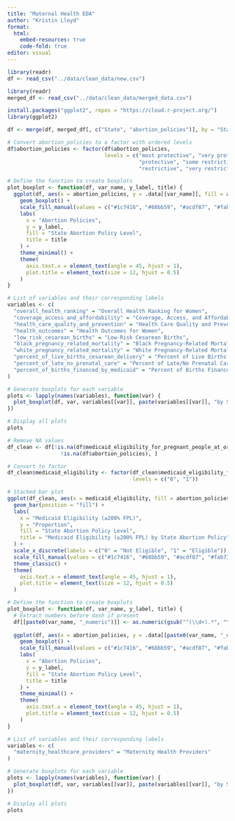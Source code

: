 ```yaml
---
title: "Maternal Health EDA"
author: "Kristin Lloyd"
format: 
  html:
    embed-resources: true
    code-fold: true
editor: visual
---
```


```r

library(readr)
df <- read_csv("../data/clean_data/new.csv")

```

```r

library(readr)
merged_df <- read_csv("../data/clean_data/merged_data.csv")

```

```r

install.packages("ggplot2", repos = "https://cloud.r-project.org/")
library(ggplot2)

df <- merge(df, merged_df[, c("State", "abortion_policies")], by = "State", all.x = TRUE)

# Convert abortion_policies to a factor with ordered levels
df$abortion_policies <- factor(df$abortion_policies, 
                               levels = c("most protective", "very protective", 
                                          "protective", "some restrictions/protections", 
                                          "restrictive", "very restrictive", "most restrictive"))
```

```r

# Define the function to create boxplots
plot_boxplot <- function(df, var_name, y_label, title) {
  ggplot(df, aes(x = abortion_policies, y = .data[[var_name]], fill = abortion_policies)) +
    geom_boxplot() +
    scale_fill_manual(values = c("#1c7416", "#68bb59", "#acdf87", "#fab733", "#ff6242", "#ff0000", "#c61a09")) +
    labs(
      x = "Abortion Policies", 
      y = y_label, 
      fill = "State Abortion Policy Level",
      title = title
    ) +
    theme_minimal() +
    theme(
      axis.text.x = element_text(angle = 45, hjust = 1),
      plot.title = element_text(size = 12, hjust = 0.5)
    )
}

# List of variables and their corresponding labels
variables <- c(
  "overall_health_ranking" = "Overall Health Ranking for Women",
  "coverage_access_and_affordability" = "Coverage, Access, and Affordability for Women",
  "health_care_quality_and_prevention" = "Health Care Quality and Prevention for Women",
  "health_outcomes" = "Health Outcomes for Women",
  "low_risk_cesarean_births" = "Low-Risk Cesarean Births",
  "black_pregnancy_related_mortality" = "Black Pregnancy-Related Mortality",
  "white_pregnancy_related_mortality" = "White Pregnancy-Related Mortality",
  "percent_of_live_births_cesarean_delivery" = "Percent of Live Births (Cesarean Delivery)",
  "percent_of_late_no_prenatal_care" = "Percent of Late/No Prenatal Care",
  "percent_of_births_financed_by_medicaid" = "Percent of Births Financed by Medicaid"
)

# Generate boxplots for each variable
plots <- lapply(names(variables), function(var) {
  plot_boxplot(df, var, variables[[var]], paste(variables[[var]], "by State Abortion Policy"))
})

# Display all plots
plots

```

```r
# Remove NA values
df_clean <- df[!is.na(df$medicaid_eligibility_for_pregnant_people_at_or_above_twohundredpercent_federal_poverty_level) & 
                 !is.na(df$abortion_policies), ]

# Convert to factor
df_clean$medicaid_eligibility <- factor(df_clean$medicaid_eligibility_for_pregnant_people_at_or_above_twohundredpercent_federal_poverty_level, 
                                        levels = c("0", "1"))

# Stacked bar plot
ggplot(df_clean, aes(x = medicaid_eligibility, fill = abortion_policies)) +
  geom_bar(position = "fill") +
  labs(
    x = "Medicaid Eligibility (≥200% FPL)", 
    y = "Proportion", 
    fill = "State Abortion Policy Level",
    title = "Medicaid Eligibility (≥200% FPL) by State Abortion Policy"
  ) +
  scale_x_discrete(labels = c("0" = "Not Eligible", "1" = "Eligible")) +
  scale_fill_manual(values = c("#1c7416", "#68bb59", "#acdf87", "#fab733", "#ff6242", "#ff0000", "#c61a09")) +
  theme_classic() +
  theme(
    axis.text.x = element_text(angle = 45, hjust = 1),
    plot.title = element_text(size = 12, hjust = 0.5)
  )

```

```r

# Define the function to create boxplots
plot_boxplot <- function(df, var_name, y_label, title) {
  # Extract numbers before dash if present
  df[[paste0(var_name, "_numeric")]] <- as.numeric(gsub("^(\\d+).*", "\\1", df[[var_name]]))
  
  ggplot(df, aes(x = abortion_policies, y = .data[[paste0(var_name, "_numeric")]], fill = abortion_policies)) +
    geom_boxplot() +
    scale_fill_manual(values = c("#1c7416", "#68bb59", "#acdf87", "#fab733", "#ff6242", "#ff0000", "#c61a09")) +
    labs(
      x = "Abortion Policies", 
      y = y_label,
      fill = "State Abortion Policy Level",
      title = title
    ) +
    theme_minimal() +
    theme(
      axis.text.x = element_text(angle = 45, hjust = 1),
      plot.title = element_text(size = 12, hjust = 0.5)
    )
}

# List of variables and their corresponding labels
variables <- c(
  "maternity_healthcare_providers" = "Maternity Health Providers"
)

# Generate boxplots for each variable
plots <- lapply(names(variables), function(var) {
  plot_boxplot(df, var, variables[[var]], paste(variables[[var]], "by State Abortion Policy"))
})

# Display all plots
plots

```